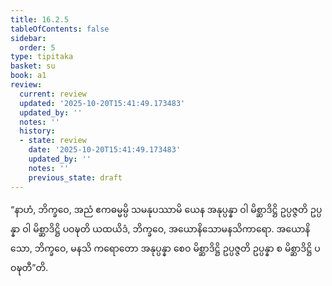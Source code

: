 ```yaml
---
title: 16.2.5
tableOfContents: false
sidebar:
  order: 5
type: tipitaka
basket: su
book: a1
review:
  current: review
  updated: '2025-10-20T15:41:49.173483'
  updated_by: ''
  notes: ''
  history:
  - state: review
    date: '2025-10-20T15:41:49.173483'
    updated_by: ''
    notes: ''
    previous_state: draft
---
```



<DynamicBreadcrumb />


<ReviewStatus review={frontmatter.review} showDetails={true} />

<HypothesisAnnotation frontmatter={frontmatter} />

<Division number="302" book="a1" e="ch" v="15" p="33">

<Paragraph number="390" book="a1">
“နာဟံ, ဘိက္ခဝေ, အညံ ဧကဓမ္မမ္ပိ သမနုပဿာမိ ယေန အနုပ္ပန္နာ ဝါ မိစ္ဆာဒိဋ္ဌိ ဥပ္ပဇ္ဇတိ ဥပ္ပန္နာ ဝါ မိစ္ဆာဒိဋ္ဌိ ပဝဍ္ဎတိ ယထယိဒံ, ဘိက္ခဝေ, အယောနိသောမနသိကာရော. အယောနိသော, ဘိက္ခဝေ, မနသိ ကရောတော အနုပ္ပန္နာ စေဝ မိစ္ဆာဒိဋ္ဌိ ဥပ္ပဇ္ဇတိ ဥပ္ပန္နာ စ မိစ္ဆာဒိဋ္ဌိ ပဝဍ္ဎတီ”တိ.
</Paragraph>
</Division>